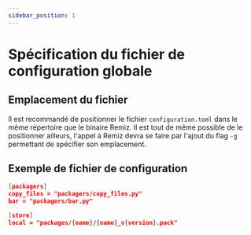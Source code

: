 ```yaml
---
sidebar_position: 1
---
```


# Spécification du fichier de configuration globale

## Emplacement du fichier
Il est recommandé de positionner le fichier `configuration.toml` dans le même
répertoire que le binaire Remiz. Il est tout de même possible de le positionner
ailleurs, l'appel à Remiz devra se faire par l'ajout du flag `-g` permettant
de spécifier son emplacement.

## Exemple de fichier de configuration
```json title="configuration.toml"
[packagers]
copy_files = "packagers/copy_files.py"
bar = "packagers/bar.py"

[store]
local = "packages/{name}/{name}_v{version}.pack"
```